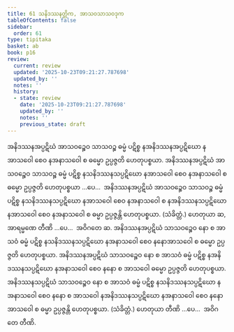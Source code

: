 ```yaml
---
title: 61 သနိဒဿနတ္တိက, အာသဝသာသဝဒုက
tableOfContents: false
sidebar:
  order: 61
type: tipitaka
basket: ab
book: p16
review:
  current: review
  updated: '2025-10-23T09:21:27.787698'
  updated_by: ''
  notes: ''
  history:
  - state: review
    date: '2025-10-23T09:21:27.787698'
    updated_by: ''
    notes: ''
    previous_state: draft
---
```



<ReviewStatus review={frontmatter.review} showDetails={true} />

<HypothesisAnnotation frontmatter={frontmatter} />

<DynamicBreadcrumb />

<Division number="104" book="p16" e="ch" v="40" p="277">

<Paragraph number="255" book="p16">
အနိဒဿနအပ္ပဋိဃံ အာသဝဉ္စေဝ သာသဝဉ္စ ဓမ္မံ ပဋိစ္စ နအနိဒဿနအပ္ပဋိဃော နအာသဝေါ စေဝ နအနာသဝေါ စ ဓမ္မော ဥပ္ပဇ္ဇတိ ဟေတုပစ္စယာ. အနိဒဿနအပ္ပဋိဃံ အာသဝဉ္စေဝ သာသဝဉ္စ ဓမ္မံ ပဋိစ္စ နသနိဒဿနသပ္ပဋိဃော နအာသဝေါ စေဝ နအနာသဝေါ စ ဓမ္မော ဥပ္ပဇ္ဇတိ ဟေတုပစ္စယာ …ပေ…  အနိဒဿနအပ္ပဋိဃံ အာသဝဉ္စေဝ သာသဝဉ္စ ဓမ္မံ ပဋိစ္စ နသနိဒဿနသပ္ပဋိဃော နအာသဝေါ စေဝ နအနာသဝေါ စ နအနိဒဿနသပ္ပဋိဃော နအာသဝေါ စေဝ နအနာသဝေါ စ ဓမ္မာ ဥပ္ပဇ္ဇန္တိ ဟေတုပစ္စယာ. (သံခိတ္တံ.) ဟေတုယာ ဆ, အာရမ္မဏေ တီဏိ …ပေ…  အဝိဂတေ ဆ.
</Paragraph>

<Paragraph number="256" book="p16">
အနိဒဿနအပ္ပဋိဃံ သာသဝဉ္စေဝ နော စ အာသဝံ ဓမ္မံ ပဋိစ္စ နသနိဒဿနသပ္ပဋိဃော နအနာသဝေါ စေဝ နနောအာသဝေါ စ ဓမ္မော ဥပ္ပဇ္ဇတိ ဟေတုပစ္စယာ. အနိဒဿနအပ္ပဋိဃံ သာသဝဉ္စေဝ နော စ အာသဝံ ဓမ္မံ ပဋိစ္စ နအနိဒဿနသပ္ပဋိဃော နအနာသဝေါ စေဝ နနော စ အာသဝေါ ဓမ္မော ဥပ္ပဇ္ဇတိ ဟေတုပစ္စယာ. အနိဒဿနသပ္ပဋိဃံ သာသဝဉ္စေဝ နော စ အာသဝံ ဓမ္မံ ပဋိစ္စ နသနိဒဿနသပ္ပဋိဃော နအနာသဝေါ စေဝ နနော စ အာသဝေါ နအနိဒဿနသပ္ပဋိဃော နအနာသဝေါ စေဝ နနော အာသဝေါ စ ဓမ္မာ ဥပ္ပဇ္ဇန္တိ ဟေတုပစ္စယာ. (သံခိတ္တံ.) ဟေတုယာ တီဏိ …ပေ…  အဝိဂတေ တီဏိ.
</Paragraph>
</Division>
